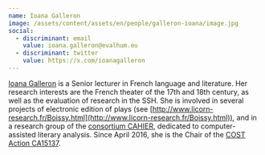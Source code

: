 ```yaml
---
name: Ioana Galleron
image: /assets/content/assets/en/people/galleron-ioana/image.jpg
social:
  - discriminant: email
    value: ioana.galleron@evalhum.eu
  - discriminant: twitter
    value: https://x.com/ioanagalleron
---
```

[Ioana Galleron](http://www.licorn-research.fr/galleron.html) is a Senior lecturer in French language and literature. Her research interests are the French theater of the 17th and 18th century, as well as the evaluation of research in the SSH. She is involved in several projects of electronic edition of plays (see [http://www.licorn-research.fr/Boissy.html](http://www.licorn-research.fr/Boissy.html)), and in a research group of the [consortium CAHIER](https://cahier.hypotheses.org/?lang=en_GB), dedicated to computer-assisted literary analysis. Since April 2016, she is the Chair of the [COST Action CA15137](http://enressh.eu/).
